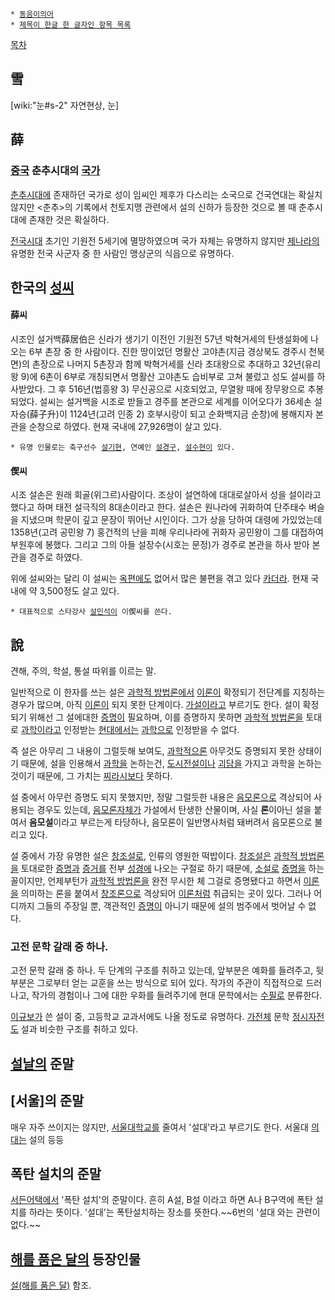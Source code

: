  * [[동음이의어]]
 * [[제목이 한글 한 글자인 항목 목록]]

[[목차]]
== 雪 ==
[wiki:"눈#s-2" 자연현상, 눈]

== 薛 ==
=== [[중국]] 춘추시대의 [[국가]] ===
[[춘추시대]]에 존재하던 국가로 성이 임씨인 제후가 다스리는 소국으로 건국연대는 확실치 않지만 <춘추>의 기록에서 천토지맹 관련에서 설의 신하가 등장한 것으로 볼 때 춘추시대에 존재한 것은 확실하다.

[[전국시대]] 초기인 기원전 5세기에 멸망하였으며 국가 자체는 유명하지 않지만 [[제]]나라의 유명한 전국 사군자 중 한 사람인 맹상군의 식읍으로 유명하다.

== 한국의 [[성씨]]  ==

==== 薛씨 ====

시조인 설거백薛居伯은 신라가 생기기 이전인 기원전 57년 박혁거세의 탄생설화에 나오는 6부 촌장 중 한 사람이다. 진한 땅이었던 명활산 고야촌(지금 경상북도 경주시 천북면)의 촌장으로 나머지 5촌장과 함께 박혁거세를 신라 초대왕으로 추대하고 32년(유리왕 9)에 6촌이 6부로 개칭되면서 명활산 고야촌도 습비부로 고쳐 불렀고 성도 설씨를 하사받았다. 그 후 516년(법흥왕 3) 무신공으로 시호되었고, 무열왕 때에 장무왕으로 추봉되었다. 설씨는 설거백을 시조로 받들고 경주를 본관으로 세계를 이어오다가 36세손 설자승(薛子升)이 1124년(고려 인종 2) 호부시랑이 되고 순화백지금 순창)에 봉해지자 본관을 순창으로 하였다.
현재 국내에 27,926명이 살고 있다.

 * 유명 인물로는 축구선수 [[설기현]], 연예인 [[설경구]], [[설수현]]이 있다.

==== 偰씨 ====

시조 설손은 원래 회골(위그르)사람이다. 조상이 설연하에 대대로살아서 성을 설이라고 했다고 하며 태전 설극직의 8대손이라고 한다. 설손은 원나라에 귀화하여 단주태수 벼슬을 지냈으며 학문이 깊고 문장이 뛰어난 시인이다. 그가 상을 당하여 대령에 가있었는데 1358년(고려 공민왕 7) 홍건적의 난을 피해 우리나라에 귀화자 공민왕이 그를 대접하여 부원후에 봉했다. 그리고 그의 아들 설장수(시호는 문정)가 경주로 본관을 하사 받아 본관을 경주로 하였다.

위에 설씨와는 달리 이 설씨는 [[옥편]]에도 없어서 많은 불편을 겪고 있다 [[카더라]].
현재 국내에 약 3,500정도 살고 있다.

 * 대표적으로 스타강사 [[설민석]]이 이偰씨를 쓴다.
== 說 ==
견해, 주의, 학설, 통설 따위를 이르는 말.

일반적으로 이 한자를 쓰는 설은 [[과학적 방법론]]에서 [[이론]]이 확정되기 전단계를 지칭하는 경우가 많으며, 아직 [[이론]]이 되지 못한 단계이다. [[가설]]이라고 부르기도 한다. 설이 확정되기 위해선 그 설에대한 [[증명]]이 필요하며, 이를 증명하지 못하면 [[과학적 방법론]]을 토대로 [[과학]]이라고 인정받는 [[현대]]에서는 [[과학]]으로 인정받을 수 없다.

즉 설은 아무리 그 내용이 그럴듯해 보여도, [[과학]]적으론 아무것도 증명되지 못한 상태이기 때문에, 설을 인용해서 [[과학]]을 논하는건, [[도시전설]]이나 [[괴담]]을 가지고 과학을 논하는 것이기 때문에, 그 가치는 [[찌라시]]보다 못하다.

설 중에서 아무런 증명도 되지 못했지만, 정말 그럴듯한 내용은 [[음모론]]으로 격상되어 사용되는 경우도 있는데, [[음모론]]자체가 가설에서 탄생한 산물이며, 사실 '''론'''이아닌 설을 붙여서 '''음모설'''이라고 부르는게 타당하나, 음모론이 일반명사처럼 돼버려서 음모론으로 불리고 있다.

설 중에서 가장 유명한 설은 [[창조설]]로, 인류의 영원한 떡밥이다. [[창조설]]은 [[과학적 방법론]]을 토대로한 [[증명]]과 [[증거]]를 전부 [[성경]]에 나오는 구절로 하기 때문에, [[소설]]로 [[증명]]을 하는 꼴이지만, 언제부턴가 [[과학적 방법론]]을 완전 무시한 체 그걸로 증명됐다고 하면서 [[이론]]을 의미하는 론을 붙여서 [[창조론]]으로 격상되어 [[이론]]처럼 취급되는 곳이 있다. 그러나 어디까지 그들의 주장일 뿐, 객관적인 [[증명]]이 아니기 때문에 설의 범주에서 벗어날 수 없다.

=== 고전 문학 갈래 중 하나. ===
고전 문학 갈래 중 하나. 두 단계의 구조를 취하고 있는데, 앞부분은 예화를 들려주고, 뒷부분은 그로부터 얻는 교훈을 쓰는 방식으로 되어 있다. 작가의 주관이 직접적으로 드러나고, 작가의 경험이나 그에 대한 우화를 들려주기에 현대 문학에서는 [[수필]]로 분류한다.

[[이규보]]가 쓴 설이 중, 고등학교 교과서에도 나올 정도로 유명하다.
[[가전체]] 문학 [[정시자전]]도 설과 비슷한 구조를 취하고 있다.

== [[설날]]의 준말 ==

== [서울]의 준말 ==
매우 자주 쓰이지는 않지만, [[서울대학교]]를 줄여서 '설대'라고 부르기도 한다. 서울대 [[의대]]는 설의 등등

== 폭탄 설치의 준말 == 
[[서든어택]]에서 '폭탄 설치'의 준말이다. 흔히 A설, B설 이라고 하면 A나 B구역에 폭탄 설치를 하라는 뜻이다. '설대'는 폭탄설치하는 장소를 뜻한다.~~6번의 '설대 와는 관련이 없다.~~

== [[해를 품은 달]]의 등장인물 ==
[[설(해를 품은 달)]] 함조.
